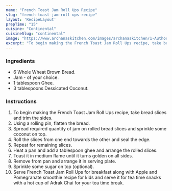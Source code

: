---
name: "French Toast Jam Roll Ups Recipe"
slug: "french-toast-jam-roll-ups-recipe"
layout: 'RecipeLayout'
prepTime: "15"
cuisine: "Continental"
cuisineSlug: "continental"
image: "https://www.archanaskitchen.com/images/archanaskitchen/1-Author/swathynandhini/FRENCH_TOAST_JAM_ROLL_UPS_1600.jpg"
excerpt: "To begin making the French Toast Jam Roll Ups recipe, take bread slices and trim the sides"
---

### Ingredients

- 6 Whole Wheat Brown Bread.
- Jam - of your choice.
- 1 tablespoon Ghee.
- 3 tablespoons Dessicated Coconut.

### Instructions

1. To begin making the French Toast Jam Roll Ups recipe, take bread slices and trim the sides.
1. Using a rolling pin, flatten the bread.
1. Spread required quantity of jam on rolled bread slices and sprinkle some coconut on top.
1. Roll the slices from one end towards the other and seal the edge.
1. Repeat for remaining slices.
1. Heat a pan and add a tablespoon ghee and arrange the rolled slices.
1. Toast it in medium flame until it turns golden on all sides.
1. Remove from pan and arrange it in serving plate.
1. Sprinkle some sugar on top (optional).
1. Serve French Toast Jam Roll Ups for breakfast along with Apple and Pomegranate smoothie recipe for kids and serve it for tea time snacks with a hot cup of Adrak Chai for your tea time break.
